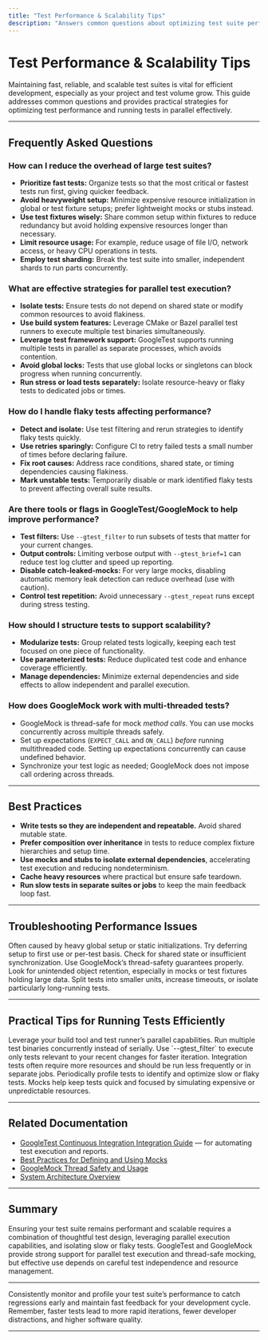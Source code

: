 ```yaml
---
title: "Test Performance & Scalability Tips"
description: "Answers common questions about optimizing test suite performance, minimizing test overhead, and strategies for running tests in parallel. Provides actionable advice for maintaining fast feedback as projects grow."
---
```


# Test Performance & Scalability Tips

Maintaining fast, reliable, and scalable test suites is vital for efficient development, especially as your project and test volume grow. This guide addresses common questions and provides practical strategies for optimizing test performance and running tests in parallel effectively.

---

## Frequently Asked Questions

### How can I reduce the overhead of large test suites?

- **Prioritize fast tests:** Organize tests so that the most critical or fastest tests run first, giving quicker feedback.
- **Avoid heavyweight setup:** Minimize expensive resource initialization in global or test fixture setups; prefer lightweight mocks or stubs instead.
- **Use test fixtures wisely:** Share common setup within fixtures to reduce redundancy but avoid holding expensive resources longer than necessary.
- **Limit resource usage:** For example, reduce usage of file I/O, network access, or heavy CPU operations in tests.
- **Employ test sharding:** Break the test suite into smaller, independent shards to run parts concurrently.

### What are effective strategies for parallel test execution?

- **Isolate tests:** Ensure tests do not depend on shared state or modify common resources to avoid flakiness.
- **Use build system features:** Leverage CMake or Bazel parallel test runners to execute multiple test binaries simultaneously.
- **Leverage test framework support:** GoogleTest supports running multiple tests in parallel as separate processes, which avoids contention.
- **Avoid global locks:** Tests that use global locks or singletons can block progress when running concurrently.
- **Run stress or load tests separately:** Isolate resource-heavy or flaky tests to dedicated jobs or times.

### How do I handle flaky tests affecting performance?

- **Detect and isolate:** Use test filtering and rerun strategies to identify flaky tests quickly.
- **Use retries sparingly:** Configure CI to retry failed tests a small number of times before declaring failure.
- **Fix root causes:** Address race conditions, shared state, or timing dependencies causing flakiness.
- **Mark unstable tests:** Temporarily disable or mark identified flaky tests to prevent affecting overall suite results.

### Are there tools or flags in GoogleTest/GoogleMock to help improve performance?

- **Test filters:** Use `--gtest_filter` to run subsets of tests that matter for your current changes.
- **Output controls:** Limiting verbose output with `--gtest_brief=1` can reduce test log clutter and speed up reporting.
- **Disable catch-leaked-mocks:** For very large mocks, disabling automatic memory leak detection can reduce overhead (use with caution).
- **Control test repetition:** Avoid unnecessary `--gtest_repeat` runs except during stress testing.

### How should I structure tests to support scalability?

- **Modularize tests:** Group related tests logically, keeping each test focused on one piece of functionality.
- **Use parameterized tests:** Reduce duplicated test code and enhance coverage efficiently.
- **Manage dependencies:** Minimize external dependencies and side effects to allow independent and parallel execution.

### How does GoogleMock work with multi-threaded tests?

- GoogleMock is thread-safe for mock *method calls*. You can use mocks concurrently across multiple threads safely.
- Set up expectations (`EXPECT_CALL` and `ON_CALL`) *before* running multithreaded code. Setting up expectations concurrently can cause undefined behavior.
- Synchronize your test logic as needed; GoogleMock does not impose call ordering across threads.

---

## Best Practices

- **Write tests so they are independent and repeatable.** Avoid shared mutable state.
- **Prefer composition over inheritance** in tests to reduce complex fixture hierarchies and setup time.
- **Use mocks and stubs to isolate external dependencies**, accelerating test execution and reducing nondeterminism.
- **Cache heavy resources** where practical but ensure safe teardown.
- **Run slow tests in separate suites or jobs** to keep the main feedback loop fast.

---

## Troubleshooting Performance Issues

<AccordionGroup title="Common Performance Troubleshooting">
<Accordion title="Test Suite Slow to Start">
Often caused by heavy global setup or static initializations. Try deferring setup to first use or per-test basis.
</Accordion>
<Accordion title="Flaky or Intermittent Test Failures in Parallel Runs">
Check for shared state or insufficient synchronization. Use GoogleMock’s thread-safety guarantees properly.
</Accordion>
<Accordion title="Excess Memory Usage During Tests">
Look for unintended object retention, especially in mocks or test fixtures holding large data.
</Accordion>
<Accordion title="Tests Timeout on CI Systems">
Split tests into smaller units, increase timeouts, or isolate particularly long-running tests.
</Accordion>
</AccordionGroup>

---

## Practical Tips for Running Tests Efficiently

<Steps>
<Step title="Run Tests in Parallel Where Possible">
Leverage your build tool and test runner’s parallel capabilities. Run multiple test binaries concurrently instead of serially.
</Step>
<Step title="Focus on Critical Tests">
Use `--gtest_filter` to execute only tests relevant to your recent changes for faster iteration.
</Step>
<Step title="Isolate Integration and System Tests from Unit Tests">
Integration tests often require more resources and should be run less frequently or in separate jobs.
</Step>
<Step title="Monitor Test Duration and Failures">
Periodically profile tests to identify and optimize slow or flaky tests.
</Step>
<Step title="Use Mock Objects to Minimize External Dependencies">
Mocks help keep tests quick and focused by simulating expensive or unpredictable resources.
</Step>
</Steps>

---

## Related Documentation

- [GoogleTest Continuous Integration Integration Guide](https://google.github.io/googletest/guides/getting_started/integrating_with_ci.html) — for automating test execution and reports.
- [Best Practices for Defining and Using Mocks](https://google.github.io/googletest/guides/mocking_patterns/defining_and_using_mocks.html)
- [GoogleMock Thread Safety and Usage](https://google.github.io/googletest/gmock_cook_book.html#using-gmock-and-threads)
- [System Architecture Overview](https://google.github.io/googletest/overview/architecture-concepts/architecture-overview.html)

---

## Summary

Ensuring your test suite remains performant and scalable requires a combination of thoughtful test design, leveraging parallel execution capabilities, and isolating slow or flaky tests. GoogleTest and GoogleMock provide strong support for parallel test execution and thread-safe mocking, but effective use depends on careful test independence and resource management.

---

<Tip>
Consistently monitor and profile your test suite’s performance to catch regressions early and maintain fast feedback for your development cycle.
</Tip>

<Note>
Remember, faster tests lead to more rapid iterations, fewer developer distractions, and higher software quality.
</Note>

---